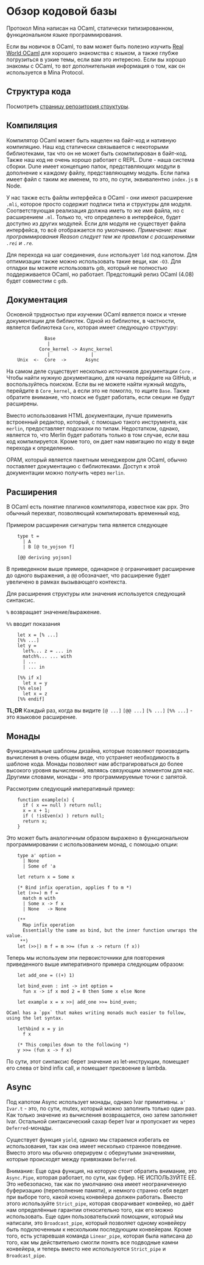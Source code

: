 
# Обзор кодовой базы

Протокол Mina написан на OCaml, статически типизированном, функциональном языке программирования.

Если вы новичок в OCaml, то вам может быть полезно изучить [Real World OCaml](https://realworldocaml.org/) для хорошего знакомства с языком, а также глубже погрузиться в узкие темы, если вам это интересно.
Если вы хорошо знакомы с OCaml, то вот дополнительная информация о том, как он используется в Mina Protocol.

## Структура кода

Посмотреть [страницу репозитория структуры](/docs/developers/directory-structure/).

## Компиляция

Компилятор OCaml может быть нацелен на байт-код и нативную компиляцию. Наш код статически связывается с некоторыми библиотеками, так что он не может быть скомпилирован в байт-код. Также наш код не очень хорошо работает с REPL. Dune - наша система сборки. Dune имеет концепцию папок, представляющих модули в дополнение к каждому файлу, представляющему модуль. Если папка имеет файл с таким же именем, то это, по сути, эквивалентно `index.js` в Node.

У нас также есть файлы интерфейса в OCaml - они имеют расширение `.mli`, которое просто содержит подписи типа и структуры для модуля. Соответствующая реализация должна иметь то же имя файла, но с расширением `.ml`. Только то, что определено в интерфейсе, будет доступно из других модулей. Если для модуля не существует файла интерфейса, то всё отображается по умолчанию. _Примечание: язык программирования Reason следует тем же правилам с расширениями `.rei` и `.re`._

Для перехода на шаг соединения, `dune` использует `ldd` под капотом. Для оптимизации также можно использовать такие вещи, как `-O3`. Для отладки вы можете использовать `gdb`, который не полностью поддерживается OCaml, но работает. Предстоящий релиз OCaml (4.08) будет совместим с `gdb`.

## Документация

Основной трудностью при изучении OCaml является поиск и чтение документации для библиотек. Одной из библиотек, в частности, является библиотека `Core`, которая имеет следующую структуру:

```
              Base
               |
            Core_kernel -> Async_kernel
               |               |
    Unix  <-  Core  ->       Async
```

На самом деле существует несколько источников документации `Core` . Чтобы найти нужную документацию, для начала перейдите на GitHub, и воспользуйтесь поиском. Если вы не можете найти нужный модуль, перейдите в `Core_kernel`, а если это не помогло, то ищите `Base`. Также обратите внимание, что поиск не будет работать, если секции не будут расширены.

Вместо использования HTML документации, лучше применить встроенный редактор, который, с помощью такого инструмента, как `merlin`, предоставляет подсказки по типам. Недостатком, однако, является то, что Merlin будет работать только в том случае, если ваш код компилируется. Кроме того, он дает нам навигацию по коду в виде перехода к определению.

OPAM, который является пакетным менеджером для OCaml, обычно поставляет документацию с библиотеками. Доступ к этой документации можно получить через `merlin`.

## Расширения

В OCaml есть понятие плагинов компилятора, известное как ppx. Это обычный перехват, позволяющий компилировать временный код.

Примером расширения сигнатуры типа является следующее

```
    type t =
      | A
      | B [@ to_yojson f]

    [@@ deriving yojson]
```

В приведенном выше примере, одинарное `@` ограничивает расширение до одного выражения, а `@@` обозначает, что расширение будет увеличено в рамках вызывающего контекста.

Для расширения структуры или значения используется следующий синтаксис.

`%` возвращает значение/выражение.

`%%` вводит показания

```
    let x = [% ...]
    [%% ...]
    let y =
      let%... z = ... in
      match%... ... with
      | ...
      | ... in

    [%% if x]
      let x = y
    [%% else]
      let x = z
    [%% endif]
```

**TL;DR** Каждый раз, когда вы видите `[@ ...]` `[@@ ...]` `[% ...]` `[%% ...]` - это языковое расширение.

## Монады

Функциональные шаблоны дизайна, которые позволяют производить вычисления в очень общем виде, что устраняет необходимость в шаблоне кода. Монады позволяют нам абстрагироваться до более высокого уровня вычислений, являясь связующим элементом для нас. Другими словами, монады - это программируемые точки с запятой.

Рассмотрим следующий императивный пример:

```
    function example(x) {
      if ( x == null ) return null;
      x = x + 1;
      if ( !isEven(x) ) return null;
      return x;
    }
```

Это может быть аналогичным образом выражено в функциональном программировании с использованием монад, с помощью опции:

```
    type a' option =
      | None
      | Some of 'a

    let return x = Some x

    (* Bind infix operation, applies f to m *)
    let (>>=) m f =
      match m with
      | Some x -> f x
      | None   -> None

    (**
      Map infix operation
      Essentially the same as bind, but the inner function unwraps the value.
     **)
    let (>>|) m f = m >>= (fun x -> return (f x))
```

Теперь мы используем эти первоисточники для повторения приведенного выше императивного примера следующим образом:

```
    let add_one = ((+) 1)

    let bind_even : int -> int option =
      fun x -> if x mod 2 = 0 then Some x else None

    let example x = x >>| add_one >>= bind_even;

OCaml has a `ppx` that makes writing monads much easier to follow, using the let syntax.

    let%bind x = y in
      f x

    (* This compiles down to the following *)
    y >>= (fun x -> f x)
```

По сути, этот синтаксис берет значение из let-инструкции, помещает его слева от bind infix call, и помещает присвоение в lambda.

## Async

Под капотом Async использует монады, однако Ivar примитивны. `a' Ivar.t` - это, по сути, mutex, который можно заполнить только один раз. Как только значение из вычисления возвращается, оно затем заполняет Ivar. Остальной синтаксический сахар берет Ivar и пропускает их через `Deferred`-монады.

Существует функция `yield`, однако мы стараемся избегать ее использования, так как она имеет несколько странное поведение. Вместо этого мы обычно оперируем с обернутыми значениями, которые происходят между привязками `Deferred`.

Внимание: Еще одна функция, на которую стоит обратить внимание, это `Async.Pipe`, которая работает, по сути, как буфер. НЕ ИСПОЛЬЗУЙТЕ ЕЁ. Это небезопасно, так как по умолчанию она имеет неограниченную буферизацию (переполнение памяти), и немного странно себя ведет при выборе того, какой конец конвейера должен работать. Вместо этого используйте `Strict_pipe`, которая сворачивает конвейер, но даёт нам определённые гарантии относительно того, как его можно использовать. Еще один пользовательский помощник, который мы написали, это `Broadcast_pipe`, который позволяет одному конвейеру быть подключенным к нескольким последующим конвейерам. Кроме того, есть устаревшая команда `Linear_pipe`, которая была написана до того, как мы действительно смогли понять все подводные камни конвейера, и теперь вместо нее используются `Strict_pipe` и `Broadcast_pipe`.
